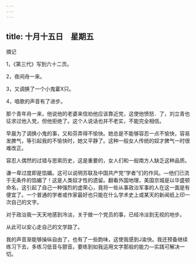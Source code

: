 ```yaml
---
---
---
```

title: 十月十五日　星期五
---




摘记

1，《第三代》写到六十二页。

2，夜间舟一来。

3，又调换了一个小鬼霍X只。

4，唱歌的声音有了进步。

那个青年舟一来，他说他的老婆来信劝他应该靠近党，这使他愤怒．了，刘立青也征求过他入党，但他拒绝了。这个人说话也并不老实，不能完全相信。

早晨为了调换小鬼的事，又和芬弄得不愉快。她总是不能够容忍一点不愉快，容易发脾气，等引起我的不愉快时，她又平静了。这种一般女人传统的奴才脾气一时很难改正。

容忍人偶然的过错与思索历史，这是重要的，女人们和一般南方人缺乏这种品质。

谦一卑过度即是馅媚。这可以说明苏联及中国共产党“学者”们的作风。―他们已流于无条件的馅媚了！这是人类奴才性的遗留。翻看外国地理，美国京城是以华盛顿命名，这引起了自己一种强烈的虚荣心，竟将一些从事政治军事的人在这一面是有便宜了。一个普通的学者或作家最好也只能在什么学术史上或某天的新闻纸上印一次自己的文字。

对于政治我一天天地感到冷淡，关于做一个党员的事，已经冷淡到无视的地步。

从此可以安心走自己的文学路了。

我的声音渐能够操纵自由了，也有了一些韵味，这使我感到J渝快。我还预备继续练习下去，多练习低音与颤音。要练到如我运用文字那般的能力―实践可解决一切。